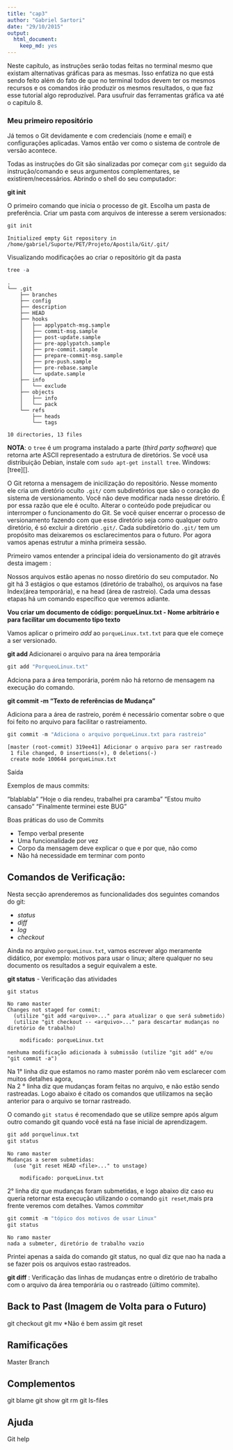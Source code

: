 ```yaml
---
title: "cap3"
author: "Gabriel Sartori"
date: "29/10/2015"
output: 
  html_document: 
    keep_md: yes
---
```


Neste capítulo, as instruções serão todas feitas no terminal mesmo que
existam alternativas gráficas para as mesmas. Isso enfatiza no que está
sendo feito além do fato de que no terminal todos devem ter os mesmos
recursos e os comandos irão produzir os mesmos resultados, o que faz
esse tutorial algo reproduzível. Para usufruir das ferramentas gráfica va até o capitulo 8.


### Meu primeiro repositório

Já temos o Git devidamente e com credenciais (nome e email) e
configurações aplicadas. Vamos então ver como o sistema de controle de
versão acontece.

Todas as instruções do Git são sinalizadas por começar com `git` seguido
da instrução/comando e seus argumentos complementares, se
existirem/necessários. Abrindo o shell do seu computador:

**git init** 

O primeiro comando que inicia o processo de git. Escolha um pasta de preferência. Criar um pasta com arquivos de interesse a serem versionados:



```r
git init 
```

```
Initialized empty Git repository in /home/gabriel/Suporte/PET/Projeto/Apostila/Git/.git/

```
Visualizando modificações ao criar o repositório git da pasta

```r
tree -a 
```

```
.
└── .git
    ├── branches
    ├── config
    ├── description
    ├── HEAD
    ├── hooks
    │   ├── applypatch-msg.sample
    │   ├── commit-msg.sample
    │   ├── post-update.sample
    │   ├── pre-applypatch.sample
    │   ├── pre-commit.sample
    │   ├── prepare-commit-msg.sample
    │   ├── pre-push.sample
    │   ├── pre-rebase.sample
    │   └── update.sample
    ├── info
    │   └── exclude
    ├── objects
    │   ├── info
    │   └── pack
    └── refs
        ├── heads
        └── tags

10 directories, 13 files

```

**NOTA**: o `tree` é um programa instalado a parte (*third party
software*) que retorna arte ASCII representado a estrutura de
diretórios. Se você usa distribuição Debian, instale com `sudo apt-get
install tree`. Windows: [tree][].

O Git retorna a mensagem de inicilização do repositório. Nesse momento
ele cria um diretório oculto `.git/` com subdiretórios que são o coração
do sistema de versionamento. Você não deve modificar nada nesse
diretório. É por essa razão que ele é oculto. Alterar o conteúdo pode
prejudicar ou interromper o funcionamento do Git. Se você quiser
encerrar o processo de versionamento fazendo com que esse diretório seja
como qualquer outro diretório, é só excluir a diretório `.git/`. Cada
subdiretório do `.git/` tem um propósito mas deixaremos os
esclarecimentos para o futuro. 
Por agora vamos apenas estrutur a minha primeira sessão.

Primeiro vamos entender a principal ideia do versionamento do git através desta imagem :


Nossos arquivos estão apenas no nosso diretório do seu computador. No git há 3 estágios o que estamos (diretório de trabalho), os arquivos na fase Index(área temporária), e na head (área de rastreio). Cada uma dessas etapas há um comando específico que veremos adiante.

**Vou criar um documento de código: porqueLinux.txt - Nome arbitrário e para facilitar um documento tipo texto**

Vamos aplicar o primeiro *add* ao `porqueLinux.txt.txt` para que ele começe
a ser versionado.

**git add <arquivo>** Adicionarei o arquivo para na área temporária

```r
git add "PorqueoLinux.txt"
```

Adciona para a área temporária, porém não há retorno de mensagem na execução do comando.

**git commit -m "Texto de referências de Mudança"** 

Adiciona para a área de rastreio, porém é necessário comentar sobre o que foi feito no arquivo para facilitar o rastreiamento.

```r
git commit -m "Adiciona o arquivo porqueLinux.txt para rastreio"

```

```
[master (root-commit) 319ee41] Adicionar o arquivo para ser rastreado
 1 file changed, 0 insertions(+), 0 deletions(-)
 create mode 100644 porqueLinux.txt
```
Saída

Exemplos de maus commits: 

"blablabla"
"Hoje o dia rendeu, trabalhei pra caramba"
"Estou muito cansado"
"Finalmente terminei este BUG"

Boas práticas do uso de Commits

- Tempo verbal presente
- Uma funcionalidade por vez
- Corpo da mensagem deve explicar o que e por que, não como
- Não há necessidade em terminar com ponto


## Comandos de Verificação: 

Nesta secção aprenderemos as funcionalidades dos seguintes comandos do git:

- *status*
- *diff*
- *log*
- *checkout*

Ainda no arquivo `porqueLinux.txt`, vamos escrever algo meramente didático, por exemplo: motivos para usar o linux; altere qualquer no seu documento os resultados a seguir equivalem a este. 

**git status** - Verificação das atividades
```r
git status
```


```
No ramo master
Changes not staged for commit:
  (utilize "git add <arquivo>..." para atualizar o que será submetido)
  (utilize "git checkout -- <arquivo>..." para descartar mudanças no diretório de trabalho)

	modificado: porqueLinux.txt

nenhuma modificação adicionada à submissão (utilize "git add" e/ou "git commit -a")

```
Na 1° linha diz que estamos no ramo master porém não vem esclarecer com muitos detalhes agora,  
Na 2 ° linha diz que mudanças foram feitas no arquivo, e não estão sendo rastreadas. Logo abaixo é citado os comandos que utilizamos na seção anterior para o arquivo se tornar rastreado.

O comando `git status` é recomendado que se utilize sempre após algum outro comando git quando você está na fase inicial de aprendizagem.



```r

git add porquelinux.txt
git status

```


```
No ramo master
Mudanças a serem submetidas:
  (use "git reset HEAD <file>..." to unstage)

	modificado: porqueLinux.txt
```
2° linha diz que mudanças foram submetidas, e logo abaixo diz caso eu queria retornar esta execução utilizando o comando `git reset`,mais pra frente veremos com detalhes. 
Vamos *commitar* 




```r
git commit -m "tópico dos motivos de usar Linux"
git status
```


```
No ramo master
nada a submeter, diretório de trabalho vazio
```

Printei apenas a saida do comando git status, no qual diz que nao ha nada a se fazer pois os arquivos estao rastreados.

**git diff** : Verificação das linhas de mudanças entre o diretório de trabalho com o arquivo da área temporária ou o rastreado (último commite). 


## Back to Past (Imagem de Volta para o Futuro)

git checkout
git mv *Não é bem assim
git reset 

## Ramificações 

Master
Branch

## Complementos
git blame
git show
git rm
git ls-files


## Ajuda

Git help